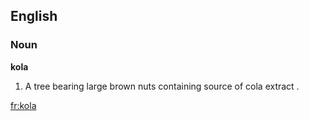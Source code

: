 ==English==

===Noun===

'''kola'''

#A tree bearing large brown nuts containing source of cola extract .

[[fr:kola]]